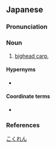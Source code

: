 ==Japanese==
{{wikipedia|lang=ja}}
{{ja-kanjitab|こく|れん|yomi=o}}

===Pronunciation===
{{ja-pron|yomi=o|こくれん|acc=0|acc_ref=DJR}}

===Noun===
{{ja-noun|こくれん|コクレン|kyu=黑鰱}}

# [[bighead carp]], {{taxlink|Hypophthalmichthys nobilis|species|noshow=1}}

====Hypernyms====
* {{ja-r|鰱魚|れんぎょ}}

====Coordinate terms====
* {{ja-r|白鰱|はくれん}}

===References===
<references/>

[[Category:ja:Cyprinids|こくれん]]